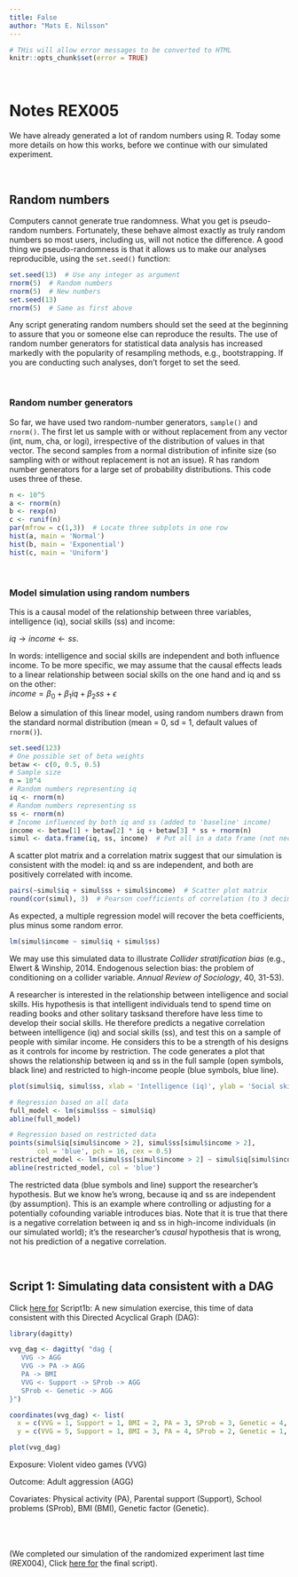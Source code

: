 ---
title: False
author: "Mats E. Nilsson"
---


```{r setup, cache = FALSE, echo = FALSE}
# THis will allow error messages to be converted to HTML
knitr::opts_chunk$set(error = TRUE)
```


\  
\  

# Notes REX005
We have already generated a lot of random numbers using R. Today some more details 
on how this works, before we continue with our simulated experiment.


\  

## Random numbers
Computers cannot generate true randomness. What you get is pseudo-random
numbers. Fortunately, these behave almost exactly as truly random numbers so
most users, including us, will not notice the difference. A good thing
we pseudo-randomness is that it allows us to make our analyses reproducible, 
using the `set.seed()` function:
```{r}
set.seed(13)  # Use any integer as argument
rnorm(5)  # Random numbers
rnorm(5)  # New numbers
set.seed(13)
rnorm(5)  # Same as first above
```

Any script generating random numbers should set the seed at the
beginning to assure that you or someone else can reproduce the results.
The use of random number generators for statistical data analysis has
increased markedly with the popularity of resampling methods, e.g., bootstrapping. 
If you are conducting such analyses, don't forget to set the seed.

\  


### Random number generators
So far, we have used two random-number generators, `sample()` and
`rnorm()`. The first let us sample with or without replacement from any 
vector (int, num, cha, or logi), irrespective of the distribution of values in
that vector. The second  samples from a normal distribution of infinite size
(so sampling with or without replacement is not an issue). R has random number 
generators for a large set of probability distributions. This code uses three of 
these.  
```{r, fig.width = 7, fig.height = 4}
n <- 10^5
a <- rnorm(n)
b <- rexp(n)
c <- runif(n)
par(mfrow = c(1,3))  # Locate three subplots in one row
hist(a, main = 'Normal')
hist(b, main = 'Exponential')
hist(c, main = 'Uniform')
```

\  


### Model simulation using random numbers
This is a causal model of the relationship between three variables, 
intelligence (iq), social skills (ss) and income: 

$iq\rightarrow{income}\leftarrow{ss}$.  

In words: intelligence and social skills
are independent and both influence income. To be more specific, we may assume
that the causal effects leads to a linear relationship between social skills on 
the one hand and iq and ss on the other:  
$income = \beta_0 + \beta_1iq + \beta_2ss +\epsilon$  

Below a simulation of this linear model, using random numbers drawn 
from the standard normal distribution (mean = 0, sd = 1, default values of 
`rnorm()`).
```{r}
set.seed(123)
# One possible set of beta weights
betaw <- c(0, 0.5, 0.5) 
# Sample size
n = 10^4
# Random numbers representing iq
iq <- rnorm(n)  
# Random numbers representing ss
ss <- rnorm(n) 
# Income influenced by both iq and ss (added to 'baseline' income)
income <- betaw[1] + betaw[2] * iq + betaw[3] * ss + rnorm(n)  
simul <- data.frame(iq, ss, income)  # Put all in a data frame (not necessary)
```

A scatter plot matrix and a correlation matrix suggest that our simulation is 
consistent with the model: iq and ss are independent, and both are positively
correlated with income.
```{r}
pairs(~simul$iq + simul$ss + simul$income)  # Scatter plot matrix
round(cor(simul), 3)  # Pearson coefficients of correlation (to 3 decimals)
```

As expected, a multiple regression model will recover the beta coefficients, 
plus minus some random error.
```{r}
lm(simul$income ~ simul$iq + simul$ss)
```
  
We may use this simulated data to illustrate *Collider stratification bias*
(e.g., Elwert & Winship, 2014. Endogenous selection bias: the problem of 
conditioning on a collider variable. *Annual Review of Sociology*, 40, 31-53).  

A researcher is interested in the relationship between intelligence and social
skills. His hypothesis is that intelligent individuals tend to spend time on
reading books and other solitary tasksand therefore have less time to develop their
social skills. He therefore predicts a negative correlation between intelligence 
(iq) and social skills (ss), and test this on a sample of people with similar income. 
He considers this to be a strength of his designs as it controls for income by restriction. 
The code generates a plot that shows the relationship between iq and ss in the 
full sample (open symbols, black line) and restricted to high-income people 
(blue symbols, blue line).  
```{r, fig.width = 5, fig.height = 5}
plot(simul$iq, simul$ss, xlab = 'Intelligence (iq)', ylab = 'Social skills (ss)')

# Regression based on all data
full_model <- lm(simul$ss ~ simul$iq)
abline(full_model)

# Regression based on restricted data
points(simul$iq[simul$income > 2], simul$ss[simul$income > 2],
       col = 'blue', pch = 16, cex = 0.5)
restricted_model <- lm(simul$ss[simul$income > 2] ~ simul$iq[simul$income > 2])
abline(restricted_model, col = 'blue')

```

The restricted data (blue symbols and line) support the researcher's hypothesis. 
But we know he's wrong, because iq and ss are independent (by assumption). This
is an example where controlling or adjusting for a potentially cofounding 
variable introduces bias. Note that it is true that there is a negative
correlation between iq and ss in high-income individuals (in our simulated 
world); it's the researcher's *causal* hypothesis that is wrong, not his 
prediction of a negative correlation.

\  


## Script 1: Simulating data consistent with a DAG
Click
<a href="script1b_5.R" target="_blank">here for</a>
Script1b: A new simulation exercise, this time of data consistent with this Directed Acyclical Graph (DAG):

```{r}
library(dagitty) 

vvg_dag <- dagitty( "dag {
   VVG -> AGG
   VVG -> PA -> AGG
   PA -> BMI
   VVG <- Support -> SProb -> AGG
   SProb <- Genetic -> AGG
}")

coordinates(vvg_dag) <- list(
  x = c(VVG = 1, Support = 1, BMI = 2, PA = 3, SProb = 3, Genetic = 4, AGG = 4),
  y = c(VVG = 5, Support = 1, BMI = 3, PA = 4, SProb = 2, Genetic = 1, AGG = 5))

plot(vvg_dag)

```
  
  
Exposure: Violent video games (VVG)   

Outcome: Adult aggression (AGG)  

Covariates: Physical activity (PA), Parental support (Support), 
School problems (SProb), BMI (BMI), Genetic factor (Genetic).

<br>
<br>
<br>
(We completed our simulation of the randomized experiment last time (REX004), 
Click
<a href="script1a_fin.R" target="_blank">here for</a> the final script). 

\  


\  
\  


